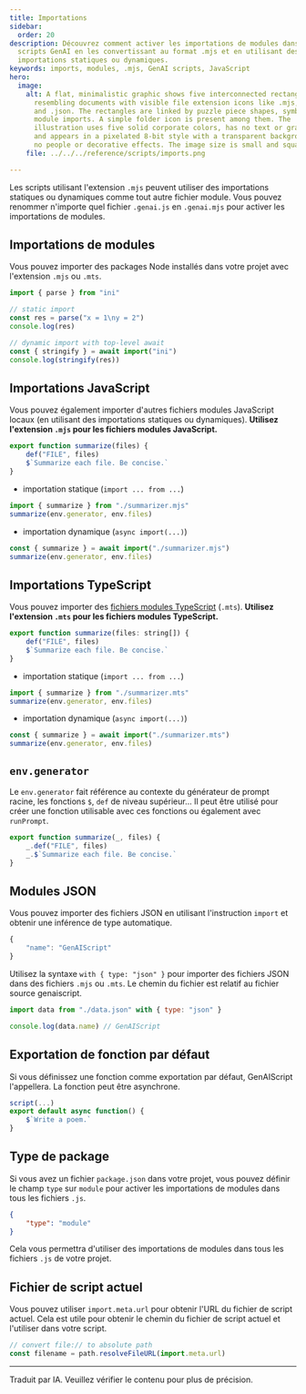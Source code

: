```yaml
---
title: Importations
sidebar:
  order: 20
description: Découvrez comment activer les importations de modules dans les
  scripts GenAI en les convertissant au format .mjs et en utilisant des
  importations statiques ou dynamiques.
keywords: imports, modules, .mjs, GenAI scripts, JavaScript
hero:
  image:
    alt: A flat, minimalistic graphic shows five interconnected rectangles, each
      resembling documents with visible file extension icons like .mjs, .mts,
      and .json. The rectangles are linked by puzzle piece shapes, symbolizing
      module imports. A simple folder icon is present among them. The
      illustration uses five solid corporate colors, has no text or gradients,
      and appears in a pixelated 8-bit style with a transparent background and
      no people or decorative effects. The image size is small and square.
    file: ../../../reference/scripts/imports.png

---
```



Les scripts utilisant l'extension `.mjs` peuvent utiliser des importations statiques ou dynamiques comme tout autre fichier module. Vous pouvez renommer n'importe quel fichier `.genai.js` en `.genai.mjs` pour activer les importations de modules.

## Importations de modules

Vous pouvez importer des packages Node installés dans votre projet avec l'extension `.mjs` ou `.mts`.

```js title="script.genai.mjs"
import { parse } from "ini"

// static import
const res = parse("x = 1\ny = 2")
console.log(res)

// dynamic import with top-level await
const { stringify } = await import("ini")
console.log(stringify(res))
```

## Importations JavaScript

Vous pouvez également importer d'autres fichiers modules JavaScript locaux (en utilisant des importations statiques ou dynamiques). **Utilisez l'extension `.mjs` pour les fichiers modules JavaScript.**

```js title="summarizer.mjs"
export function summarize(files) {
    def("FILE", files)
    $`Summarize each file. Be concise.`
}
```

* importation statique (`import ... from ...`)

```js
import { summarize } from "./summarizer.mjs"
summarize(env.generator, env.files)
```

* importation dynamique (`async import(...)`)

```js
const { summarize } = await import("./summarizer.mjs")
summarize(env.generator, env.files)
```

## Importations TypeScript

Vous pouvez importer des [fichiers modules TypeScript](../../../reference/reference/scripts/typescript/) (`.mts`). **Utilisez l'extension `.mts` pour les fichiers modules TypeScript.**

```js title="summarizer.mts"
export function summarize(files: string[]) {
    def("FILE", files)
    $`Summarize each file. Be concise.`
}
```

* importation statique (`import ... from ...`)

```js
import { summarize } from "./summarizer.mts"
summarize(env.generator, env.files)
```

* importation dynamique (`async import(...)`)

```js
const { summarize } = await import("./summarizer.mts")
summarize(env.generator, env.files)
```

## `env.generator`

Le `env.generator` fait référence au contexte du générateur de prompt racine, les fonctions `$`, `def` de niveau supérieur... Il peut être utilisé pour créer une fonction utilisable avec ces fonctions ou également avec `runPrompt`.

```js "_"
export function summarize(_, files) {
    _.def("FILE", files)
    _.$`Summarize each file. Be concise.`
}
```

## Modules JSON

Vous pouvez importer des fichiers JSON en utilisant l'instruction `import` et obtenir une inférence de type automatique.

```js title="data.json"
{
    "name": "GenAIScript"
}
```

Utilisez la syntaxe `with { type: "json" }` pour importer des fichiers JSON dans des fichiers `.mjs` ou `.mts`. Le chemin du fichier est relatif au fichier source genaiscript.

```js title="script.genai.mts"
import data from "./data.json" with { type: "json" }

console.log(data.name) // GenAIScript
```

## Exportation de fonction par défaut

Si vous définissez une fonction comme exportation par défaut, GenAIScript l'appellera. La fonction peut être asynchrone.

```js title="poem.genai.mjs" "export default async function() {" "}"
script(...)
export default async function() {
    $`Write a poem.`
}
```

## Type de package

Si vous avez un fichier `package.json` dans votre projet, vous pouvez définir le champ `type` sur `module` pour activer les importations de modules dans tous les fichiers `.js`.

```json
{
    "type": "module"
}
```

Cela vous permettra d'utiliser des importations de modules dans tous les fichiers `.js` de votre projet.

## Fichier de script actuel

Vous pouvez utiliser `import.meta.url` pour obtenir l'URL du fichier de script actuel. Cela est utile pour obtenir le chemin du fichier de script actuel et l'utiliser dans votre script.

```js title="script.genai.mjs"
// convert file:// to absolute path
const filename = path.resolveFileURL(import.meta.url)
```

<hr />

Traduit par IA. Veuillez vérifier le contenu pour plus de précision.
